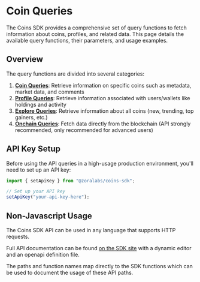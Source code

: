 # Coin Queries

The Coins SDK provides a comprehensive set of query functions to fetch information about coins, profiles, and related data. This page details the available query functions, their parameters, and usage examples.

## Overview

The query functions are divided into several categories:

1. **[Coin Queries](/coins/sdk/queries/coin)**: Retrieve information on specific coins such as metadata, market data, and comments
2. **[Profile Queries](/coins/sdk/queries/profile)**: Retrieve information associated with users/wallets like holdings and activity
3. **[Explore Queries](/coins/sdk/queries/explore)**: Retrieve information about all coins (new, trending, top gainers, etc.)
4. **[Onchain Queries](/coins/sdk/queries/onchain)**: Fetch data directly from the blockchain (API strongly recommended, only recommended for advanced users)

## API Key Setup

Before using the API queries in a high-usage production environment, you'll need to set up an API key:

```typescript
import { setApiKey } from "@zoralabs/coins-sdk";

// Set up your API key
setApiKey("your-api-key-here");
```

## Non-Javascript Usage

The Coins SDK API can be used in any language that supports HTTP requests.

Full API documentation can be found [on the SDK site](https://api-sdk.zora.engineering/docs) with a dynamic editor and an openapi definition file.

The paths and function names map directly to the SDK functions which can be used to document the usage of these API paths.

